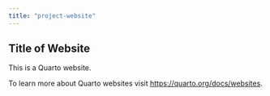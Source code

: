 ```yaml
---
title: "project-website"
---
```


## Title of Website
This is a Quarto website.

To learn more about Quarto websites visit <https://quarto.org/docs/websites>.

